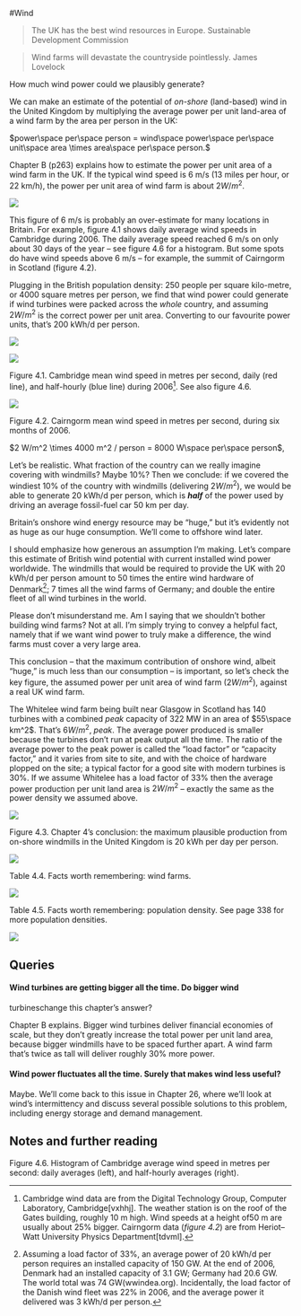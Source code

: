 #Wind

> The UK has the best wind resources in Europe. Sustainable Development
> Commission

> Wind farms will devastate the countryside pointlessly. James Lovelock

How much wind power could we plausibly generate?

We can make an estimate of the potential of *on-shore* (land-based) wind in the
United Kingdom by multiplying the average power per unit land-area of a wind
farm by the area per person in the UK:

$power\space per\space person = wind\space power\space per\space unit\space area \times area\space per\space person.$

Chapter B (p263) explains how to estimate the power per unit area of a wind
farm in the UK. If the typical wind speed is 6 m/s (13 miles per hour, or 22
km/h), the power per unit area of wind farm is about $2 W/m^2$.

![](images/figure25.png)

This figure of 6 m/s is probably an over-estimate for many locations in
Britain. For example, figure 4.1 shows daily average wind speeds in Cambridge
during 2006. The daily average speed reached 6 m/s on only about 30 days of the
year – see figure 4.6 for a histogram. But some spots do have wind speeds above
6 m/s – for example, the summit of Cairngorm in Scotland (figure 4.2).

Plugging in the British population density: 250 people per square kilo-metre,
or 4000 square metres per person, we find that wind power could generate if
wind turbines were packed across the *whole* country, and assuming $2 W/m^2$ is
the correct power per unit area. Converting to our favourite power units,
that's 200 kWh/d per person.

![](images/figure26.png)

![](images/figure333.png)

Figure 4.1. Cambridge mean wind speed in metres per second, daily (red
line), and half-hourly (blue line) during 2006^[Cambridge wind data are from the Digital
Technology Group, Computer Laboratory, Cambridge[vxhhj]. The weather station is
on the roof of the Gates building, roughly 10 m high. Wind speeds at a height
of50 m are usually about 25% bigger. Cairngorm data (*figure 4.2*) are from
Heriot–Watt University Physics Department[tdvml].
]. See also figure 4.6.

![](images/figure400.png)

Figure 4.2. Cairngorm mean wind speed in metres per second, during six
months of 2006.


$2 W/m^2 \times 4000 m^2 / person = 8000 W\space per\space person$,

Let's be realistic. What fraction of the country can we really imagine covering
with windmills? Maybe 10%? Then we conclude: if we covered the windiest 10% of
the country with windmills (delivering $2 W/m^2$), we would be able to generate
20 kWh/d per person, which is ***half*** of the power used by driving an
average fossil-fuel car 50 km per day.

Britain's onshore wind energy resource may be "huge," but it's evidently not as
huge as our huge consumption. We'll come to offshore wind later.

I should emphasize how generous an assumption I'm making. Let's compare this
estimate of British wind potential with current installed wind power worldwide.
The windmills that would be required to provide the UK with 20 kWh/d per person
amount to 50 times the entire wind hardware of Denmark^[Assuming a load factor of 33%, an
average power of 20 kWh/d per person requires an installed capacity of 150 GW.
At the end of 2006, Denmark had an installed capacity of 3.1 GW; Germany had
20.6 GW. The world total was 74 GW(wwindea.org).  Incidentally, the load factor
of the Danish wind fleet was 22% in 2006, and the average power it delivered
was 3 kWh/d per person.]; 7 times all the wind
farms of Germany; and double the entire fleet of all wind turbines in the
world.

Please don't misunderstand me. Am I saying that we shouldn't bother building
wind farms? Not at all. I'm simply trying to convey a helpful fact, namely that
if we want wind power to truly make a difference, the wind farms must cover a
very large area.

This conclusion – that the maximum contribution of onshore wind, albeit "huge,"
is much less than our consumption – is important, so let's check the key
figure, the assumed power per unit area of wind farm ($2 W/m^2$), against a real
UK wind farm.

The Whitelee wind farm being built near Glasgow in Scotland has 140 turbines
with a combined *peak* capacity of 322 MW in an area of $55\space km^2$. That's $6 W/m^2$, *peak*. The average power produced is smaller because the turbines
don't run at peak output all the time. The ratio of the average power to the
peak power is called the "load factor" or "capacity factor," and it varies from
site to site, and with the choice of hardware plopped on the site; a typical
factor for a good site with modern turbines is 30%. If we assume Whitelee has a
load factor of 33% then the average power production per unit land area is $2 W/m^2$
– exactly the same as the power density we assumed above.

![](images/figure27.png)

Figure 4.3. Chapter 4's conclusion: the maximum plausible production from
on-shore windmills in the United Kingdom is 20 kWh per day per person.

![](images/figure401.png)

Table 4.4. Facts worth remembering: wind farms.

![](images/figure402.png)

Table 4.5. Facts worth remembering: population density. See page 338
for more population densities.

![](images/figure28.png)

Queries
-------

#### Wind turbines are getting bigger all the time. Do bigger wind
turbineschange this chapter's answer?

Chapter B explains. Bigger wind turbines deliver financial economies of scale,
but they don't greatly increase the total power per unit land area, because
bigger windmills have to be spaced further apart. A wind farm that's twice as
tall will deliver roughly 30% more power.

#### Wind power fluctuates all the time. Surely that makes wind less useful?

Maybe. We'll come back to this issue in Chapter 26, where we'll look at wind's
intermittency and discuss several possible solutions to this problem, including
energy storage and demand management.

Notes and further reading
-------------------------
Figure 4.6. Histogram of Cambridge average wind speed in metres per second:
daily averages (left), and half-hourly averages (right).
